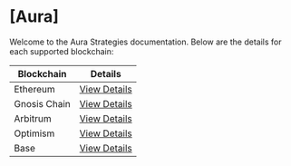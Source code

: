 # [Aura]

Welcome to the Aura Strategies documentation. Below are the details for each supported blockchain:

| Blockchain   | Details                         |
| ------------ | ------------------------------- |
| Ethereum     | [View Details](./aura/ethereum) |
| Gnosis Chain | [View Details](./aura/gnosis)   |
| Arbitrum     | [View Details](./aura/arbitrum) |
| Optimism     | [View Details](./aura/optimism) |
| Base         | [View Details](./aura/base)     |
